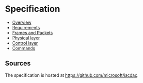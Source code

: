 # Specification

* [Overview](/spec/overview)
* [Requirements](/spec/requirements)
* [Frames and Packets](/spec/frames-and-packets)
* [Physical layer](/spec/physical-layer)
* [Control layer](/spec/control-layer)
* [Commands](/spec/commands)

## Sources

The specification is hosted at https://github.com/microsoft/jacdac.
